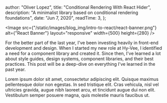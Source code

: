
  author: "Oliver Lopez",
  title: "Conditional Rendering With React Hider",
  description:
    "A minimalist library based on conditional rendering foundations",
  date: "Jun 7, 2020",
  readTime: 3,
};


<Image
  src={"/static/images/blog_img/intro-to-react/react-banner.png"}
  alt={"React Banner"}
  layout="responsive"
  width={500}
  height={280}
/>

<p className="break-words text-md text-left leading-relaxed text-gray-700 dark:text-white">
  For the better part of the last year, I've been investing heavily in front-end
  development and design. When I started my new role at Hy-Vee, I identified a
  need for a component library and created it. Since then, I've learned a lot
  about style guides, design systems, component libraries, and their best
  practices. This post will be a deep-dive on everything I've learned in the
  past year.
</p>

<p className="break-words text-md text-left leading-relaxed text-gray-700 dark:text-white">
  Lorem ipsum dolor sit amet, consectetur adipiscing elit. Quisque maximus
  pellentesque dolor non egestas. In sed tristique elit. Cras vehicula, nisl vel
  ultricies gravida, augue nibh laoreet arcu, et tincidunt augue dui non elit.
  Vestibulum semper posuere magna, quis molestie mauris faucibus ut.
</p>

